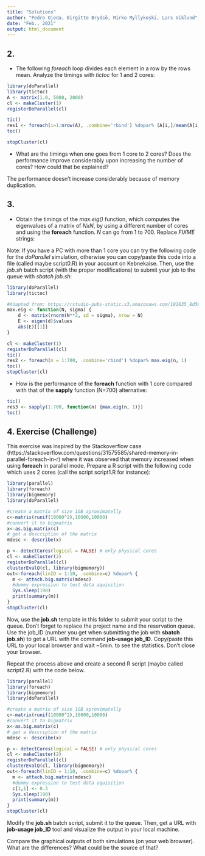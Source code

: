 ```yaml
---
title: "Solutions"
author: "Pedro Ojeda, Birgitte Brydsö, Mirko Myllykoski, Lars Viklund"
date: "Feb., 2021"
output: html_document
---
```



## 2. 
 
* The following *foreach* loop divides each element in a row by the rows mean. 
Analyze the timings with *tictoc* for 1 and 2 cores:


```r
library(doParallel)
library(tictoc)
A <- matrix(1.0, 5000, 2000)
cl <- makeCluster(1)  
registerDoParallel(cl)

tic()
res1 <- foreach(i=1:nrow(A), .combine='rbind') %dopar% (A[i,]/mean(A[i,])) 
toc()

stopCluster(cl)
```



* What are the timings when one goes from 1 core to 2 cores? Does the performance improve considerably upon increasing the number of cores? How could that be explained?

The performance doesn't increase considerably because of memory duplication.

## 3. 

* Obtain the timings of the *max.eig()* function, which computes the eigenvalues of a 
matrix of *NxN*, by using a different number of cores and using the **foreach** function. *N* can go from 1 to 700. Replace *FIXME* strings:


Note: If you have a PC with more than 1 core you can try the following code for the
*doParallel* simulation, otherwise you can copy/paste this code into a file (called maybe script0.R)
in your account on Kebnekaise. Then, use the *job.sh* batch script (with the proper modifications)
to submit your job to the queue with *sbatch job.sh*:

```r
library(doParallel)
library(tictoc)

#Adapted from: https://rstudio-pubs-static.s3.amazonaws.com/181635_8d565543c7ce4218b80345adaa11ea58.html
max.eig <- function(N, sigma) {
    d <- matrix(rnorm(N**2, sd = sigma), nrow = N)
    E <- eigen(d)$values
    abs(E)[[1]]
}

cl <- makeCluster(1)
registerDoParallel(cl)
tic()
res2 <- foreach(n = 1:700, .combine='rbind') %dopar% max.eig(n, 1)
toc()
stopCluster(cl)
```


* How is the performance of the **foreach** function with 1 core compared with that of the **sapply** function (N=700) alternative:

```r
tic()
res3 <- sapply(1:700, function(n) {max.eig(n, 1)})
toc()
```


## 4. Exercise (Challenge)

This exercise was inspired by the Stackoverflow case 
(https://stackoverflow.com/questions/31575585/shared-memory-in-parallel-foreach-in-r)
where it was observed that memory increased when using **foreach** in parallel mode.
Prepare a R script with the following code which uses 2 cores (call the script
script1.R for instance):


```r
library(parallel)
library(foreach)
library(bigmemory)
library(doParallel)

#create a matrix of size 1GB aproximatelly
c<-matrix(runif(10000^2),10000,10000)
#convert it to bigmatrix
x<-as.big.matrix(c)
# get a description of the matrix
mdesc <- describe(x)

p <- detectCores(logical = FALSE) # only physical cores
cl <- makeCluster(2)
registerDoParallel(cl)
clusterEvalQ(cl, library(bigmemory))
out<-foreach(linID = 1:10, .combine=c) %dopar% {
  m <- attach.big.matrix(mdesc)
  #dummy expression to test data aquisition
  Sys.sleep(190)
  print(summary(m))
}
stopCluster(cl)
```

Now, use the **job.sh** template in this folder to submit your script to the queue.
Don't forget to replace the project name and the reservation queue. 
Use the job_ID (number you get when submitting the job with **sbatch job.sh**)
to get a URL with  the command **job-usage job_ID**. Copy/paste this URL to 
your local browser and wait ~5min. to see the statistics. Don't close your browser.

Repeat the process above and create a second R script (maybe called script2.R) with
the code below.

```r
library(parallel)
library(foreach)
library(bigmemory)
library(doParallel)

#create a matrix of size 1GB aproximatelly
c<-matrix(runif(10000^2),10000,10000)
#convert it to bigmatrix
x<-as.big.matrix(c)
# get a description of the matrix
mdesc <- describe(x)

p <- detectCores(logical = FALSE) # only physical cores
cl <- makeCluster(2)
registerDoParallel(cl)
clusterEvalQ(cl, library(bigmemory))
out<-foreach(linID = 1:10, .combine=c) %dopar% {
  m <- attach.big.matrix(mdesc)
  #dummy expression to test data aquisition
  c[1,1] <- 0.3
  Sys.sleep(190)
  print(summary(m))
}
stopCluster(cl)
```

Modify the **job.sh** batch script, submit it to the queue. Then, get a URL
with **job-usage job_ID** tool and visualize the output in your local machine.

Compare the graphical outputs of both simulations (on your web browser).
What are the differences? What could be the source of that?

